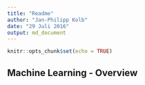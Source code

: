 ```yaml
---
title: "Readme"
author: "Jan-Philipp Kolb"
date: "29 Juli 2016"
output: md_document
---
```


```r
knitr::opts_chunk$set(echo = TRUE)
```

## Machine Learning - Overview

